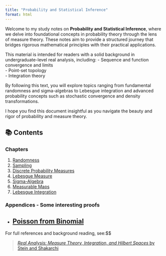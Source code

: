 ```yaml
---
title: "Probability and Statistical Inference"
format: html
---
```


Welcome to my study notes on **Probability and Statistical Inference**, where we delve into foundational concepts in probability theory through the lens of measure theory. These notes aim to provide a structured journey that bridges rigorous mathematical principles with their practical applications.

This material is intended for readers with a solid background in undergraduate-level real analysis, including:
- Sequence and function convergence and limits  
- Point-set topology  
- Integration theory  

By following this text, you will explore topics ranging from fundamental randomness and sigma-algebras to Lebesgue integration and advanced probability concepts such as stochastic convergence and density transformations.

I hope you find this document insightful as you navigate the beauty and rigor of probability and measure theory.

## 📚 Contents
### Chapters

1. [Randomness](pdfs/chapter-01-randomness.pdf)  
2. [Sampling](pdfs/chapter-02-sampling.pdf)  
3. [Discrete Probability Measures](pdfs/chapter-03-discrete.pdf)  
4. [Lebesgue Measure](pdfs/chapter-04-lebesgue.pdf)  
5. [Sigma-Algebra](pdfs/chapter-05-sigma-algebra.pdf)  
6. [Measurable Maps](pdfs/chapter-06-measurable-maps.pdf)  
<!-- 7. [Stochastic Convergence](pdfs/chapter-07-stochastic.pdf)  
8. [Bayes’ Rule](pdfs/chapter-08-bayes.pdf)  
9. [Combinatorics and Estimating Proportions](pdfs/chapter-09-combinatorics.pdf)  
10. [Cumulative Density Function](pdfs/chapter-10-cdf.pdf)  
11. [Probability Density Function](pdfs/chapter-11-pdf.pdf)  
12. [Transformation of Density](pdfs/chapter-12-transform.pdf)   -->
13. [Lebesgue Integration](pdfs/chapter-13-integration.pdf)  
<!-- 14. [MGFs and Characteristic Functions](pdfs/chapter-14-mgf.pdf)  
15. [The General Prediction Problem](pdfs/chapter-15-prediction.pdf)  
16. [The Gaussian Distribution](pdfs/chapter-16-gaussian.pdf)  
17. [Introduction to Asymptotic Theory](pdfs/chapter-17-asymptotic.pdf) -->

### Appendices - Some interesting proofs

<!-- - [Appendix A: Some Proofs](pdfs/appendix-a-proofs.pdf)   -->
- [Poisson from Binomial](pdfs/proofs-poisson.pdf)
---

For full references and background reading, see:$$

> [_Real Analysis: Measure Theory, Integration, and Hilbert Spaces_ by Stein and Shakarchi](https://press.princeton.edu/books/hardcover/9780691113869/real-analysis?srsltid=AfmBOoomihathIAitkPFegt30HUeOqi0tzB_kyRvrO_ASRr7b_UX62yY)